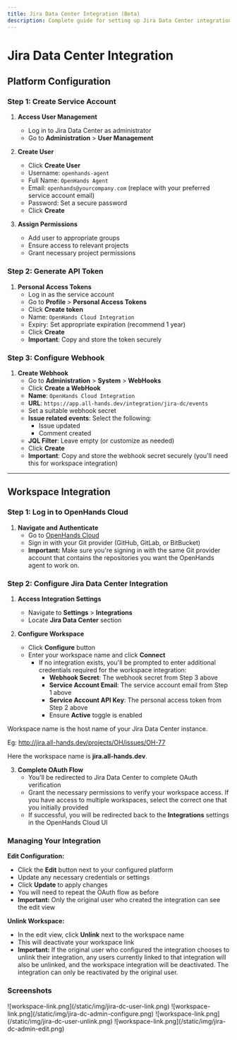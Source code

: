 ```yaml
---
title: Jira Data Center Integration (Beta)
description: Complete guide for setting up Jira Data Center integration with OpenHands Cloud, including service account creation, personal access token generation, webhook configuration, and workspace integration setup.
---
```


# Jira Data Center Integration

## Platform Configuration

### Step 1: Create Service Account

1. **Access User Management**
   - Log in to Jira Data Center as administrator
   - Go to **Administration** > **User Management**

2. **Create User**
   - Click **Create User**
   - Username: `openhands-agent`
   - Full Name: `OpenHands Agent`
   - Email: `openhands@yourcompany.com` (replace with your preferred service account email)
   - Password: Set a secure password
   - Click **Create**

3. **Assign Permissions**
   - Add user to appropriate groups
   - Ensure access to relevant projects
   - Grant necessary project permissions

### Step 2: Generate API Token

1. **Personal Access Tokens**
   - Log in as the service account
   - Go to **Profile** > **Personal Access Tokens**
   - Click **Create token**
   - Name: `OpenHands Cloud Integration`
   - Expiry: Set appropriate expiration (recommend 1 year)
   - Click **Create**
   - **Important**: Copy and store the token securely

### Step 3: Configure Webhook

1. **Create Webhook**
   - Go to **Administration** > **System** > **WebHooks**
   - Click **Create a WebHook**
   - **Name**: `OpenHands Cloud Integration`
   - **URL**: `https://app.all-hands.dev/integration/jira-dc/events`
   - Set a suitable webhook secret
   - **Issue related events**: Select the following:
     - Issue updated
     - Comment created
   - **JQL Filter**: Leave empty (or customize as needed)
   - Click **Create**
   - **Important**: Copy and store the webhook secret securely (you'll need this for workspace integration)

---

## Workspace Integration

### Step 1: Log in to OpenHands Cloud

1. **Navigate and Authenticate**
   - Go to [OpenHands Cloud](https://app.all-hands.dev/)
   - Sign in with your Git provider (GitHub, GitLab, or BitBucket)
   - **Important:** Make sure you're signing in with the same Git provider account that contains the repositories you want the OpenHands agent to work on.

### Step 2: Configure Jira Data Center Integration

1. **Access Integration Settings**
   - Navigate to **Settings** > **Integrations**
   - Locate **Jira Data Center** section

2. **Configure Workspace**
   - Click **Configure** button
   - Enter your workspace name and click **Connect**
      - If no integration exists, you'll be prompted to enter additional credentials required for the workspace integration:
         - **Webhook Secret**: The webhook secret from Step 3 above
         - **Service Account Email**: The service account email from Step 1 above
         - **Service Account API Key**: The personal access token from Step 2 above
         - Ensure **Active** toggle is enabled

<Note>
Workspace name is the host name of your Jira Data Center instance.

Eg: http://jira.all-hands.dev/projects/OH/issues/OH-77

Here the workspace name is **jira.all-hands.dev**.
</Note>

3. **Complete OAuth Flow**
   - You'll be redirected to Jira Data Center to complete OAuth verification
   - Grant the necessary permissions to verify your workspace access. If you have access to multiple workspaces, select the correct one that you initially provided
   - If successful, you will be redirected back to the **Integrations** settings in the OpenHands Cloud UI

### Managing Your Integration

**Edit Configuration:**
- Click the **Edit** button next to your configured platform
- Update any necessary credentials or settings
- Click **Update** to apply changes
- You will need to repeat the OAuth flow as before
- **Important:** Only the original user who created the integration can see the edit view

**Unlink Workspace:**
- In the edit view, click **Unlink** next to the workspace name
- This will deactivate your workspace link
- **Important:** If the original user who configured the integration chooses to unlink their integration, any users currently linked to that integration will also be unlinked, and the workspace integration will be deactivated. The integration can only be reactivated by the original user.

### Screenshots

<AccordionGroup>
<Accordion title="Workspace link flow">
![workspace-link.png](/static/img/jira-dc-user-link.png)
</Accordion>

<Accordion title="Workspace Configure flow">
![workspace-link.png](/static/img/jira-dc-admin-configure.png)
</Accordion>

<Accordion title="Edit view as a user">
![workspace-link.png](/static/img/jira-dc-user-unlink.png)
</Accordion>

<Accordion title="Edit view as the workspace creator">
![workspace-link.png](/static/img/jira-dc-admin-edit.png)
</Accordion>
</AccordionGroup>
